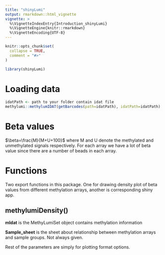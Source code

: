 ```yaml
---
title: "shinyLumi"
output: rmarkdown::html_vignette
vignette: >
  %\VignetteIndexEntry{Introduction_shinyLumi}
  %\VignetteEngine{knitr::rmarkdown}
  %\VignetteEncoding{UTF-8}
---
```


```r
knitr::opts_chunk$set(
  collapse = TRUE,
  comment = "#>"
)
```

```r
library(shinyLumi)
```

# Loading data

```r

idatPath <- path to your folder contain idat file
methylumi::methylumIDAT(getBarcodes(path=idatPath), idatPath=idatPath)

```

# Beta values

$\beta=\frac{M}{M+U+100}$ where M and U denote the methylated and unmethylated signals respectively. For each array we have a lot of beta value since there are a number of beads in each array.


# Functions

Two export functions in this package. One for drawing density plot of beta values from different methylation arrays, another is corresponding shiny app.

## methylumiDensity()

**mldat** is the MethyLumiSet object contains methylation information

**Sample_sheet** is the sheet about relationship between methylation arrays and sample groups. Not always given.

Rest of the parameters are simply for plotting format options.
